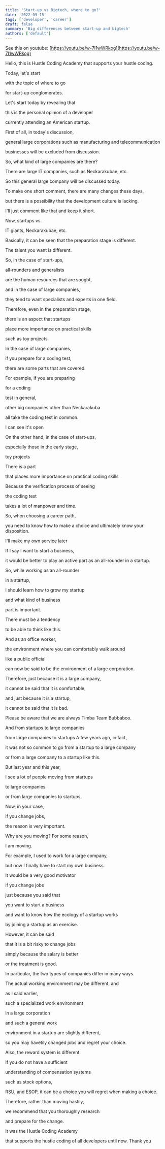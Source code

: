 ```yaml
---
title: 'Start-up vs Bigtech, where to go?'
date: '2022-09-15'
tags: ['developer', 'career']
draft: false
summary: 'Big differences between start-up and bigtech'
authors: ['default']
---
```


See this on youtube:
[https://youtu.be/w-7I1wWRkog](https://youtu.be/w-7I1wWRkog)

Hello, this is Hustle Coding Academy that supports your hustle coding.

Today, let's start

with the topic of where to go

for start-up conglomerates.

Let's start today by revealing that

this is the personal opinion of a developer

currently attending an American startup.

First of all, in today's discussion,

general large corporations such as manufacturing and telecommunication

businesses will be excluded from discussion.

So, what kind of large companies are there?

There are large IT companies, such as Neckarakubae, etc.

So this general large company will be discussed today.

To make one short comment, there are many changes these days,

but there is a possibility that the development culture is lacking.

I'll just comment like that and keep it short.

Now, startups vs.

IT giants, Neckarakubae, etc.

Basically, it can be seen that the preparation stage is different.

The talent you want is different.

So, in the case of start-ups,

all-rounders and generalists

are the human resources that are sought,

and in the case of large companies,

they tend to want specialists and experts in one field.

Therefore, even in the preparation stage,

there is an aspect that startups

place more importance on practical skills

such as toy projects.

In the case of large companies,

if you prepare for a coding test,

there are some parts that are covered.

For example, if you are preparing

for a coding

test in general,

other big companies other than Neckarakuba

all take the coding test in common.

I can see it's open

On the other hand, in the case of start-ups,

especially those in the early stage,

toy projects

There is a part

that places more importance on practical coding skills

Because the verification process of seeing

the coding test

takes a lot of manpower and time.

So, when choosing a career path,

you need to know how to make a choice and ultimately know your disposition.

I'll make my own service later

If I say I want to start a business,

it would be better to play an active part as an all-rounder in a startup.

So, while working as an all-rounder

in a startup,

I should learn how to grow my startup

and what kind of business

part is important.

There must be a tendency

to be able to think like this.

And as an office worker,

the environment where you can comfortably walk around

like a public official

can now be said to be the environment of a large corporation.

Therefore, just because it is a large company,

it cannot be said that it is comfortable,

and just because it is a startup,

it cannot be said that it is bad.

Please be aware that we are always Timba Team Bubbaboo.

And from startups to large companies

from large companies to startups A few years ago, in fact,

it was not so common to go from a startup to a large company

or from a large company to a startup like this.

But last year and this year,

I see a lot of people moving from startups

to large companies

or from large companies to startups.

Now, in your case,

if you change jobs,

the reason is very important.

Why are you moving? For some reason,

I am moving.

For example, I used to work for a large company,

but now I finally have to start my own business.

It would be a very good motivator

if you change jobs

just because you said that

you want to start a business

and want to know how the ecology of a startup works

by joining a startup as an exercise.

However, it can be said

that it is a bit risky to change jobs

simply because the salary is better

or the treatment is good.

In particular, the two types of companies differ in many ways.

The actual working environment may be different, and

as I said earlier,

such a specialized work environment

in a large corporation

and such a general work

environment in a startup are slightly different,

so you may havetily changed jobs and regret your choice.

Also, the reward system is different.

If you do not have a sufficient

understanding of compensation systems

such as stock options,

RSU, and ESOP, it can be a choice you will regret when making a choice.

Therefore, rather than moving hastily,

we recommend that you thoroughly research

and prepare for the change.

It was the Hustle Coding Academy

that supports the hustle coding of all developers until now. Thank you
